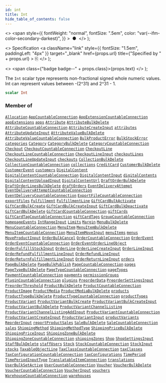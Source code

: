 ```yaml
---
id: int
title: Int
hide_table_of_contents: false
---
```


  <>
    <span
      style={{
        fontWeight: "normal",
        fontSize: ".5em",
        color: "var(--ifm-color-secondary-darkest)",
      }}
    >
      &nbsp;●&nbsp;
    </span>
  </>
);

  <>
    Specification
    <a
      className="link"
      style={{ fontSize: "1.5em", paddingLeft: "4px" }}
      target="\_blank"
      href={props.url}
      title={"Specified by " + props.url}
    >
      ⎘
    </a>
  </>
);

  <>
    <span class={"badge badge--" + props.class}>{props.text}</span>
  </>
);

The `Int` scalar type represents non-fractional signed whole numeric values. Int can represent values between -(2^31) and 2^31 - 1.

```graphql
scalar Int
```

### Member of

[`Allocation`](../../api-reference/objects/allocation) <Badge class="secondary" text="object"/><Bullet />[`AppCountableConnection`](../../api-reference/objects/app-countable-connection) <Badge class="secondary" text="object"/><Bullet />[`AppExtensionCountableConnection`](../../api-reference/objects/app-extension-countable-connection) <Badge class="secondary" text="object"/><Bullet />[`appExtensions`](../../api-reference/queries/app-extensions) <Badge class="secondary" text="query"/><Bullet />[`apps`](../../api-reference/queries/apps) <Badge class="secondary" text="query"/><Bullet />[`Attribute`](../../api-reference/objects/attribute) <Badge class="secondary" text="object"/><Bullet />[`AttributeBulkDelete`](../../api-reference/objects/attribute-bulk-delete) <Badge class="secondary" text="object"/><Bullet />[`AttributeCountableConnection`](../../api-reference/objects/attribute-countable-connection) <Badge class="secondary" text="object"/><Bullet />[`AttributeCreateInput`](../../api-reference/inputs/attribute-create-input) <Badge class="secondary" text="input"/><Bullet />[`attributes`](../../api-reference/queries/attributes) <Badge class="secondary" text="query"/><Bullet />[`AttributeUpdateInput`](../../api-reference/inputs/attribute-update-input) <Badge class="secondary" text="input"/><Bullet />[`AttributeValueBulkDelete`](../../api-reference/objects/attribute-value-bulk-delete) <Badge class="secondary" text="object"/><Bullet />[`AttributeValueCountableConnection`](../../api-reference/objects/attribute-value-countable-connection) <Badge class="secondary" text="object"/><Bullet />[`BulkProductError`](../../api-reference/objects/bulk-product-error) <Badge class="secondary" text="object"/><Bullet />[`BulkStockError`](../../api-reference/objects/bulk-stock-error) <Badge class="secondary" text="object"/><Bullet />[`categories`](../../api-reference/queries/categories) <Badge class="secondary" text="query"/><Bullet />[`Category`](../../api-reference/objects/category) <Badge class="secondary" text="object"/><Bullet />[`CategoryBulkDelete`](../../api-reference/objects/category-bulk-delete) <Badge class="secondary" text="object"/><Bullet />[`CategoryCountableConnection`](../../api-reference/objects/category-countable-connection) <Badge class="secondary" text="object"/><Bullet />[`Checkout`](../../api-reference/objects/checkout) <Badge class="secondary" text="object"/><Bullet />[`CheckoutCountableConnection`](../../api-reference/objects/checkout-countable-connection) <Badge class="secondary" text="object"/><Bullet />[`CheckoutLine`](../../api-reference/objects/checkout-line) <Badge class="secondary" text="object"/><Bullet />[`CheckoutLineCountableConnection`](../../api-reference/objects/checkout-line-countable-connection) <Badge class="secondary" text="object"/><Bullet />[`CheckoutLineInput`](../../api-reference/inputs/checkout-line-input) <Badge class="secondary" text="input"/><Bullet />[`checkoutLines`](../../api-reference/queries/checkout-lines) <Badge class="secondary" text="query"/><Bullet />[`CheckoutLineUpdateInput`](../../api-reference/inputs/checkout-line-update-input) <Badge class="secondary" text="input"/><Bullet />[`checkouts`](../../api-reference/queries/checkouts) <Badge class="secondary" text="query"/><Bullet />[`CollectionBulkDelete`](../../api-reference/objects/collection-bulk-delete) <Badge class="secondary" text="object"/><Bullet />[`CollectionCountableConnection`](../../api-reference/objects/collection-countable-connection) <Badge class="secondary" text="object"/><Bullet />[`collections`](../../api-reference/queries/collections) <Badge class="secondary" text="query"/><Bullet />[`CreditCard`](../../api-reference/objects/credit-card) <Badge class="secondary" text="object"/><Bullet />[`CustomerBulkDelete`](../../api-reference/objects/customer-bulk-delete) <Badge class="secondary" text="object"/><Bullet />[`CustomerEvent`](../../api-reference/objects/customer-event) <Badge class="secondary" text="object"/><Bullet />[`customers`](../../api-reference/queries/customers) <Badge class="secondary" text="query"/><Bullet />[`DigitalContent`](../../api-reference/objects/digital-content) <Badge class="secondary" text="object"/><Bullet />[`DigitalContentCountableConnection`](../../api-reference/objects/digital-content-countable-connection) <Badge class="secondary" text="object"/><Bullet />[`DigitalContentInput`](../../api-reference/inputs/digital-content-input) <Badge class="secondary" text="input"/><Bullet />[`digitalContents`](../../api-reference/queries/digital-contents) <Badge class="secondary" text="query"/><Bullet />[`DigitalContentUploadInput`](../../api-reference/inputs/digital-content-upload-input) <Badge class="secondary" text="input"/><Bullet />[`DigitalContentUrl`](../../api-reference/objects/digital-content-url) <Badge class="secondary" text="object"/><Bullet />[`DraftOrderBulkDelete`](../../api-reference/objects/draft-order-bulk-delete) <Badge class="secondary" text="object"/><Bullet />[`DraftOrderLinesBulkDelete`](../../api-reference/objects/draft-order-lines-bulk-delete) <Badge class="secondary" text="object"/><Bullet />[`draftOrders`](../../api-reference/queries/draft-orders) <Badge class="secondary" text="query"/><Bullet />[`EventDeliveryAttempt`](../../api-reference/objects/event-delivery-attempt) <Badge class="secondary" text="object"/><Bullet />[`EventDeliveryAttemptCountableConnection`](../../api-reference/objects/event-delivery-attempt-countable-connection) <Badge class="secondary" text="object"/><Bullet />[`EventDeliveryCountableConnection`](../../api-reference/objects/event-delivery-countable-connection) <Badge class="secondary" text="object"/><Bullet />[`ExportFileCountableConnection`](../../api-reference/objects/export-file-countable-connection) <Badge class="secondary" text="object"/><Bullet />[`exportFiles`](../../api-reference/queries/export-files) <Badge class="secondary" text="query"/><Bullet />[`Fulfillment`](../../api-reference/objects/fulfillment) <Badge class="secondary" text="object"/><Bullet />[`FulfillmentLine`](../../api-reference/objects/fulfillment-line) <Badge class="secondary" text="object"/><Bullet />[`GiftCardBulkActivate`](../../api-reference/objects/gift-card-bulk-activate) <Badge class="secondary" text="object"/><Bullet />[`GiftCardBulkCreate`](../../api-reference/objects/gift-card-bulk-create) <Badge class="secondary" text="object"/><Bullet />[`GiftCardBulkCreateInput`](../../api-reference/inputs/gift-card-bulk-create-input) <Badge class="secondary" text="input"/><Bullet />[`GiftCardBulkDeactivate`](../../api-reference/objects/gift-card-bulk-deactivate) <Badge class="secondary" text="object"/><Bullet />[`GiftCardBulkDelete`](../../api-reference/objects/gift-card-bulk-delete) <Badge class="secondary" text="object"/><Bullet />[`GiftCardCountableConnection`](../../api-reference/objects/gift-card-countable-connection) <Badge class="secondary" text="object"/><Bullet />[`giftCards`](../../api-reference/queries/gift-cards) <Badge class="secondary" text="query"/><Bullet />[`GiftCardTagCountableConnection`](../../api-reference/objects/gift-card-tag-countable-connection) <Badge class="secondary" text="object"/><Bullet />[`giftCardTags`](../../api-reference/queries/gift-card-tags) <Badge class="secondary" text="query"/><Bullet />[`GroupCountableConnection`](../../api-reference/objects/group-countable-connection) <Badge class="secondary" text="object"/><Bullet />[`homepageEvents`](../../api-reference/queries/homepage-events) <Badge class="secondary" text="query"/><Bullet />[`IntRangeInput`](../../api-reference/inputs/int-range-input) <Badge class="secondary" text="input"/><Bullet />[`Limits`](../../api-reference/objects/limits) <Badge class="secondary" text="object"/><Bullet />[`Margin`](../../api-reference/objects/margin) <Badge class="secondary" text="object"/><Bullet />[`MenuBulkDelete`](../../api-reference/objects/menu-bulk-delete) <Badge class="secondary" text="object"/><Bullet />[`MenuCountableConnection`](../../api-reference/objects/menu-countable-connection) <Badge class="secondary" text="object"/><Bullet />[`MenuItem`](../../api-reference/objects/menu-item) <Badge class="secondary" text="object"/><Bullet />[`MenuItemBulkDelete`](../../api-reference/objects/menu-item-bulk-delete) <Badge class="secondary" text="object"/><Bullet />[`MenuItemCountableConnection`](../../api-reference/objects/menu-item-countable-connection) <Badge class="secondary" text="object"/><Bullet />[`MenuItemMoveInput`](../../api-reference/inputs/menu-item-move-input) <Badge class="secondary" text="input"/><Bullet />[`menuItems`](../../api-reference/queries/menu-items) <Badge class="secondary" text="query"/><Bullet />[`menus`](../../api-reference/queries/menus) <Badge class="secondary" text="query"/><Bullet />[`MoveProductInput`](../../api-reference/inputs/move-product-input) <Badge class="secondary" text="input"/><Bullet />[`OrderBulkCancel`](../../api-reference/objects/order-bulk-cancel) <Badge class="secondary" text="object"/><Bullet />[`OrderCountableConnection`](../../api-reference/objects/order-countable-connection) <Badge class="secondary" text="object"/><Bullet />[`OrderEvent`](../../api-reference/objects/order-event) <Badge class="secondary" text="object"/><Bullet />[`OrderEventCountableConnection`](../../api-reference/objects/order-event-countable-connection) <Badge class="secondary" text="object"/><Bullet />[`OrderEventOrderLineObject`](../../api-reference/objects/order-event-order-line-object) <Badge class="secondary" text="object"/><Bullet />[`OrderFulfillStockInput`](../../api-reference/inputs/order-fulfill-stock-input) <Badge class="secondary" text="input"/><Bullet />[`OrderLine`](../../api-reference/objects/order-line) <Badge class="secondary" text="object"/><Bullet />[`OrderLineCreateInput`](../../api-reference/inputs/order-line-create-input) <Badge class="secondary" text="input"/><Bullet />[`OrderLineInput`](../../api-reference/inputs/order-line-input) <Badge class="secondary" text="input"/><Bullet />[`OrderRefundFulfillmentLineInput`](../../api-reference/inputs/order-refund-fulfillment-line-input) <Badge class="secondary" text="input"/><Bullet />[`OrderRefundLineInput`](../../api-reference/inputs/order-refund-line-input) <Badge class="secondary" text="input"/><Bullet />[`OrderReturnFulfillmentLineInput`](../../api-reference/inputs/order-return-fulfillment-line-input) <Badge class="secondary" text="input"/><Bullet />[`OrderReturnLineInput`](../../api-reference/inputs/order-return-line-input) <Badge class="secondary" text="input"/><Bullet />[`orders`](../../api-reference/queries/orders) <Badge class="secondary" text="query"/><Bullet />[`PageBulkDelete`](../../api-reference/objects/page-bulk-delete) <Badge class="secondary" text="object"/><Bullet />[`PageBulkPublish`](../../api-reference/objects/page-bulk-publish) <Badge class="secondary" text="object"/><Bullet />[`PageCountableConnection`](../../api-reference/objects/page-countable-connection) <Badge class="secondary" text="object"/><Bullet />[`pages`](../../api-reference/queries/pages) <Badge class="secondary" text="query"/><Bullet />[`PageTypeBulkDelete`](../../api-reference/objects/page-type-bulk-delete) <Badge class="secondary" text="object"/><Bullet />[`PageTypeCountableConnection`](../../api-reference/objects/page-type-countable-connection) <Badge class="secondary" text="object"/><Bullet />[`pageTypes`](../../api-reference/queries/page-types) <Badge class="secondary" text="query"/><Bullet />[`PaymentCountableConnection`](../../api-reference/objects/payment-countable-connection) <Badge class="secondary" text="object"/><Bullet />[`payments`](../../api-reference/queries/payments) <Badge class="secondary" text="query"/><Bullet />[`permissionGroups`](../../api-reference/queries/permission-groups) <Badge class="secondary" text="query"/><Bullet />[`PluginCountableConnection`](../../api-reference/objects/plugin-countable-connection) <Badge class="secondary" text="object"/><Bullet />[`plugins`](../../api-reference/queries/plugins) <Badge class="secondary" text="query"/><Bullet />[`PreorderData`](../../api-reference/objects/preorder-data) <Badge class="secondary" text="object"/><Bullet />[`PreorderSettingsInput`](../../api-reference/inputs/preorder-settings-input) <Badge class="secondary" text="input"/><Bullet />[`PreorderThreshold`](../../api-reference/objects/preorder-threshold) <Badge class="secondary" text="object"/><Bullet />[`ProductBulkDelete`](../../api-reference/objects/product-bulk-delete) <Badge class="secondary" text="object"/><Bullet />[`ProductCountableConnection`](../../api-reference/objects/product-countable-connection) <Badge class="secondary" text="object"/><Bullet />[`ProductImage`](../../api-reference/objects/product-image) <Badge class="secondary" text="object"/><Bullet />[`ProductMedia`](../../api-reference/objects/product-media) <Badge class="secondary" text="object"/><Bullet />[`ProductMediaBulkDelete`](../../api-reference/objects/product-media-bulk-delete) <Badge class="secondary" text="object"/><Bullet />[`products`](../../api-reference/queries/products) <Badge class="secondary" text="query"/><Bullet />[`ProductTypeBulkDelete`](../../api-reference/objects/product-type-bulk-delete) <Badge class="secondary" text="object"/><Bullet />[`ProductTypeCountableConnection`](../../api-reference/objects/product-type-countable-connection) <Badge class="secondary" text="object"/><Bullet />[`productTypes`](../../api-reference/queries/product-types) <Badge class="secondary" text="query"/><Bullet />[`ProductVariant`](../../api-reference/objects/product-variant) <Badge class="secondary" text="object"/><Bullet />[`ProductVariantBulkCreate`](../../api-reference/objects/product-variant-bulk-create) <Badge class="secondary" text="object"/><Bullet />[`ProductVariantBulkCreateInput`](../../api-reference/inputs/product-variant-bulk-create-input) <Badge class="secondary" text="input"/><Bullet />[`ProductVariantBulkDelete`](../../api-reference/objects/product-variant-bulk-delete) <Badge class="secondary" text="object"/><Bullet />[`ProductVariantChannelListing`](../../api-reference/objects/product-variant-channel-listing) <Badge class="secondary" text="object"/><Bullet />[`ProductVariantChannelListingAddInput`](../../api-reference/inputs/product-variant-channel-listing-add-input) <Badge class="secondary" text="input"/><Bullet />[`ProductVariantCountableConnection`](../../api-reference/objects/product-variant-countable-connection) <Badge class="secondary" text="object"/><Bullet />[`ProductVariantCreateInput`](../../api-reference/inputs/product-variant-create-input) <Badge class="secondary" text="input"/><Bullet />[`ProductVariantInput`](../../api-reference/inputs/product-variant-input) <Badge class="secondary" text="input"/><Bullet />[`productVariants`](../../api-reference/queries/product-variants) <Badge class="secondary" text="query"/><Bullet />[`ReorderInput`](../../api-reference/inputs/reorder-input) <Badge class="secondary" text="input"/><Bullet />[`reportProductSales`](../../api-reference/queries/report-product-sales) <Badge class="secondary" text="query"/><Bullet />[`SaleBulkDelete`](../../api-reference/objects/sale-bulk-delete) <Badge class="secondary" text="object"/><Bullet />[`SaleCountableConnection`](../../api-reference/objects/sale-countable-connection) <Badge class="secondary" text="object"/><Bullet />[`sales`](../../api-reference/queries/sales) <Badge class="secondary" text="query"/><Bullet />[`ShippingMethod`](../../api-reference/objects/shipping-method) <Badge class="secondary" text="object"/><Bullet />[`ShippingMethodType`](../../api-reference/objects/shipping-method-type) <Badge class="secondary" text="object"/><Bullet />[`ShippingPriceBulkDelete`](../../api-reference/objects/shipping-price-bulk-delete) <Badge class="secondary" text="object"/><Bullet />[`ShippingPriceInput`](../../api-reference/inputs/shipping-price-input) <Badge class="secondary" text="input"/><Bullet />[`ShippingZoneBulkDelete`](../../api-reference/objects/shipping-zone-bulk-delete) <Badge class="secondary" text="object"/><Bullet />[`ShippingZoneCountableConnection`](../../api-reference/objects/shipping-zone-countable-connection) <Badge class="secondary" text="object"/><Bullet />[`shippingZones`](../../api-reference/queries/shipping-zones) <Badge class="secondary" text="query"/><Bullet />[`Shop`](../../api-reference/objects/shop) <Badge class="secondary" text="object"/><Bullet />[`ShopSettingsInput`](../../api-reference/inputs/shop-settings-input) <Badge class="secondary" text="input"/><Bullet />[`StaffBulkDelete`](../../api-reference/objects/staff-bulk-delete) <Badge class="secondary" text="object"/><Bullet />[`staffUsers`](../../api-reference/queries/staff-users) <Badge class="secondary" text="query"/><Bullet />[`Stock`](../../api-reference/objects/stock) <Badge class="secondary" text="object"/><Bullet />[`StockCountableConnection`](../../api-reference/objects/stock-countable-connection) <Badge class="secondary" text="object"/><Bullet />[`StockInput`](../../api-reference/inputs/stock-input) <Badge class="secondary" text="input"/><Bullet />[`stocks`](../../api-reference/queries/stocks) <Badge class="secondary" text="query"/><Bullet />[`TaxableObjectLine`](../../api-reference/objects/taxable-object-line) <Badge class="secondary" text="object"/><Bullet />[`TaxClassCountableConnection`](../../api-reference/objects/tax-class-countable-connection) <Badge class="secondary" text="object"/><Bullet />[`taxClasses`](../../api-reference/queries/tax-classes) <Badge class="secondary" text="query"/><Bullet />[`TaxConfigurationCountableConnection`](../../api-reference/objects/tax-configuration-countable-connection) <Badge class="secondary" text="object"/><Bullet />[`taxConfigurations`](../../api-reference/queries/tax-configurations) <Badge class="secondary" text="query"/><Bullet />[`TimePeriod`](../../api-reference/objects/time-period) <Badge class="secondary" text="object"/><Bullet />[`TimePeriodInputType`](../../api-reference/inputs/time-period-input-type) <Badge class="secondary" text="input"/><Bullet />[`TranslatableItemConnection`](../../api-reference/objects/translatable-item-connection) <Badge class="secondary" text="object"/><Bullet />[`translations`](../../api-reference/queries/translations) <Badge class="secondary" text="query"/><Bullet />[`UserBulkSetActive`](../../api-reference/objects/user-bulk-set-active) <Badge class="secondary" text="object"/><Bullet />[`UserCountableConnection`](../../api-reference/objects/user-countable-connection) <Badge class="secondary" text="object"/><Bullet />[`Voucher`](../../api-reference/objects/voucher) <Badge class="secondary" text="object"/><Bullet />[`VoucherBulkDelete`](../../api-reference/objects/voucher-bulk-delete) <Badge class="secondary" text="object"/><Bullet />[`VoucherCountableConnection`](../../api-reference/objects/voucher-countable-connection) <Badge class="secondary" text="object"/><Bullet />[`VoucherInput`](../../api-reference/inputs/voucher-input) <Badge class="secondary" text="input"/><Bullet />[`vouchers`](../../api-reference/queries/vouchers) <Badge class="secondary" text="query"/><Bullet />[`WarehouseCountableConnection`](../../api-reference/objects/warehouse-countable-connection) <Badge class="secondary" text="object"/><Bullet />[`warehouses`](../../api-reference/queries/warehouses) <Badge class="secondary" text="query"/>
